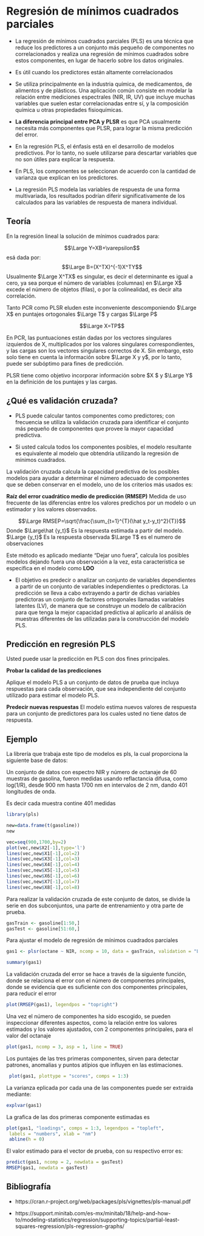 # Regresión de mínimos cuadrados parciales

- La regresión de mínimos cuadrados parciales (PLS) es una técnica que reduce los predictores a un conjunto más pequeño de componentes no correlacionados y realiza una regresión de mínimos cuadrados sobre estos componentes, en lugar de hacerlo sobre los datos originales. 

- Es útil cuando los predictores están altamente correlacionados

- Se utiliza principalmente en la industria química, de medicamentos, de alimentos y de plásticos. Una aplicación común consiste en modelar la relación entre mediciones espectrales (NIR, IR, UV) que incluye muchas variables que suelen estar correlacionadas entre sí, y la composición química u otras propiedades fisioquímicas.

- **La diferencia principal entre PCA y PLSR** es que PCA usualmente necesita más componentes que PLSR, para lograr la misma predicción del error.


- En la regresión PLS, el énfasis está en el desarrollo de modelos predictivos. Por lo tanto, no suele utilizarse para descartar variables que no son útiles para explicar la respuesta. 

- En PLS, los componentes se seleccionan de acuerdo con la cantidad de varianza que explican en los predictores. 

- La regresión PLS modela las variables de respuesta de una forma multivariada, los resultados podrían diferir significativamente de los calculados para las variables de respuesta de manera individual. 


## Teoría

En la regresión lineal la solución de mínimos cuadrados para:

$$\Large Y=XB+\varepsilon$$
esá dada por:
$$\Large B=(X^TX)^{-1}X^TY$$
Usualmente $\Large X^TX$ es singular, es decir el determinante es igual a cero, ya sea porque el número de variables (columnas) en $\Large X$ excede el número de objetos (filas), o por la colinealidad, es decir alta correlación.

Tanto PCR como PLSR eluden este inconveniente descomponiendo $\Large X$ en puntajes ortogonales $\Large T$ y cargas $\Large P$

$$\Large X=TP$$

En PCR, las puntuaciones están dadas por los vectores singulares izquierdos de X, multiplicados por los valores singulares correspondientes, y las cargas son los vectores singulares correctos de X. Sin embargo, esto solo tiene en cuenta la información sobre $\Large X y y$, por lo tanto, puede ser subóptimo para fines de predicción.

PLSR tiene como objetivo incorporar información sobre $\Large X $ y $\Large Y$ en la definición de los puntajes y las cargas.



## ¿Qué es validación cruzada?

- PLS puede calcular tantos componentes como predictores; con frecuencia se utiliza la validación cruzada para identificar el conjunto más pequeño de componentes que provee la mayor capacidad predictiva. 

- Si usted calcula todos los componentes posibles, el modelo resultante es equivalente al modelo que obtendría utilizando la regresión de mínimos cuadrados. 

La validación cruzada calcula la capacidad predictiva de los posibles modelos para ayudar a determinar el número adecuado de componentes que se deben conservar en el modelo, uno de los criterios más usados es: 

**Raíz del error cuadrático medio de predicción (RMSEP)** Medida de uso frecuente de las diferencias entre los valores predichos por un modelo o un estimador y los valores observados. 

$$\Large RMSEP=\sqrt{\frac{\sum_{t=1}^{T}(\hat y_t-y_t)^2}{T}}$$
Donde $\Large\hat {y_t}$ Es la respuesta estimada a partir del modelo.
$\Large {y_t}$ Es la respuesta observada
$\Large T$ es el numero de observaciones

Este método es aplicado mediante "Dejar uno fuera", calcula los posibles modelos dejando fuera una observación a la vez, esta característica se especifica en el modelo como **LOO**

- El objetivo es predecir o analizar un conjunto de variables dependientes a partir de un conjunto de variables independientes o predictoras. La predicción se lleva a cabo extrayendo a partir de dichas variables predictoras un conjunto de factores ortogonales llamadas variables latentes (LV), de manera que se construye un modelo de calibración para que tenga la mejor capacidad predictiva al aplicarlo al análisis de muestras diferentes de las utilizadas para la construcción del modelo PLS.


## Predicción en regresión PLS


Usted puede usar la predicción en PLS con dos fines principales.

**Probar la calidad de las predicciones**

Aplique el modelo PLS a un conjunto de datos de prueba que incluya respuestas para cada observación, que sea independiente del conjunto utilizado para estimar el modelo PLS. 

**Predecir nuevas respuestas**
El modelo estima nuevos valores de respuesta para un conjunto de predictores para los cuales usted no tiene datos de respuesta.


## **Ejemplo**

La librería que trabaja este tipo de modelos es pls, la cual proporciona la siguiente base de datos:

Un conjunto de datos con espectro NIR y número de octanaje de 60 muestras de gasolina, fueron medidas usando reflactancia difusa, como log(1/R), desde 900 nm hasta 1700 nm en intervalos de 2 nm, dando 401 longitudes de onda.

Es decir cada muestra contine 401 medidas 

```r

library(pls) 

new=data.frame(t(gasoline))
new

vec=seq(900,1700,by=2)
plot(vec,new$X2[-1],type='l')
lines(vec,new$X1[-1],col=2)
lines(vec,new$X3[-1],col=3)
lines(vec,new$X4[-1],col=4)
lines(vec,new$X5[-1],col=5)
lines(vec,new$X6[-1],col=6)
lines(vec,new$X7[-1],col=7)
lines(vec,new$X8[-1],col=8)

```


Para realizar la validación cruzada de este conjunto de datos, se divide la serie en dos subconjuntos, una parte de entrenamiento y otra parte de prueba.
```r
gasTrain <- gasoline[1:50,]
gasTest <- gasoline[51:60,]
```

Para ajustar el modelo de regresión de mínimos cuadrados parciales

```r
gas1 <- plsr(octane ~ NIR, ncomp = 10, data = gasTrain, validation = "LOO")

summary(gas1)

```



La validación cruzada del error se hace a través de la siguiente función, donde se relaciona el error con el número de componentes principales, donde se evidencia que es suficiente con dos componentes principales, para reducir el error 

```r
plot(RMSEP(gas1), legendpos = "topright")

```

Una vez el número de componentes ha sido escogido, se pueden inspeccionar diferentes aspectos, como la relación entre los valores estimados y los valores ajustados, con 2 componentes principales, para el valor del octanaje

```r
plot(gas1, ncomp = 3, asp = 1, line = TRUE)
```

Los puntajes de las tres primeras componentes, sirven para detectar patrones, anomalias y puntos atípios que influyen en las estimaciones.

```r
 plot(gas1, plottype = "scores", comps = 1:3)
```






La varianza eplicada por cada una de las componentes puede ser extraida mediante:

```r
explvar(gas1)
```

La grafica de las dos primeras componente estimadas es

```r
plot(gas1, "loadings", comps = 1:3, legendpos = "topleft",
 labels = "numbers", xlab = "nm")
 abline(h = 0)
```

El valor estimado para el vector de prueba, con su respectivo error es:

```r
predict(gas1, ncomp = 2, newdata = gasTest)
RMSEP(gas1, newdata = gasTest)
```











## Bibliografía

- https://cran.r-project.org/web/packages/pls/vignettes/pls-manual.pdf

- https://support.minitab.com/es-mx/minitab/18/help-and-how-to/modeling-statistics/regression/supporting-topics/partial-least-squares-regression/pls-regression-graphs/
